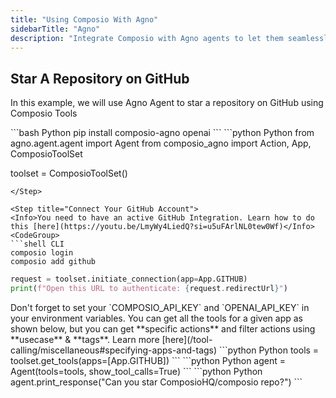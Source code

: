 ```yaml
---
title: "Using Composio With Agno"
sidebarTitle: "Agno"
description: "Integrate Composio with Agno agents to let them seamlessly interact with external apps"
---
```


## Star A Repository on GitHub
In this example, we will use Agno Agent to star a repository on GitHub using Composio Tools

<Steps>
<Step title="Install Packages">
```bash Python
pip install composio-agno openai
```
</Step>
<Step title="Import Libraries & Initialize ComposioToolSet & LLM">
```python Python
from agno.agent.agent import Agent
from composio_agno import Action, App, ComposioToolSet

toolset = ComposioToolSet()
```
</Step>

<Step title="Connect Your GitHub Account">
<Info>You need to have an active GitHub Integration. Learn how to do this [here](https://youtu.be/LmyWy4LiedQ?si=u5uFArlNL0tew0Wf)</Info>
<CodeGroup>
```shell CLI
composio login 
composio add github
```
```python Python
request = toolset.initiate_connection(app=App.GITHUB)
print(f"Open this URL to authenticate: {request.redirectUrl}")
```
</CodeGroup>
<Tip>
Don't forget to set your `COMPOSIO_API_KEY` and `OPENAI_API_KEY` in your environment variables.
</Tip>
</Step>

<Step title="Get All GitHub Tools">
You can get all the tools for a given app as shown below, but you can get **specific actions** and filter actions using **usecase** & **tags**. Learn more [here](/tool-calling/miscellaneous#specifying-apps-and-tags)
```python Python
tools = toolset.get_tools(apps=[App.GITHUB])
```
</Step>
<Step title="Define the Assistant">
```python Python
agent = Agent(tools=tools, show_tool_calls=True)
```
</Step>
<Step title="Execute the Agent">
```python Python
agent.print_response("Can you star ComposioHQ/composio repo?")
```
</Step>
</Steps>